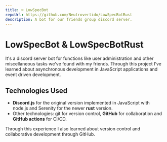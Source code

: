 ```yaml
---
title: ⌨️ LowSpecBot
repoUrl: https://github.com/Neutrovertido/LowSpecBotRust
description: A bot for our friends group discord server.
---
```


# LowSpecBot & LowSpecBotRust

It's a discord server bot for functions like user administration and other miscellaneous tasks we've found with my friends. Through this project I’ve learned about asynchronous development in JavaScript applications and event driven development.

## Technologies Used

- **Discord.js** for the original version implemented in JavaScript with node.js and Serenity for the newer **rust** version.
- Other technologies: git for version control, **GitHub** for collaboration and **GitHub actions** for CI/CD.

Through this experience I also learned about version control and collaborative development through GitHub.
